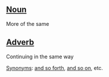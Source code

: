 ==[[Noun]]==
More of the same 
==[[Adverb]]==
Continuing in the same way 

[[Synonym]]s: [[and so forth]], [[and so on]], etc.